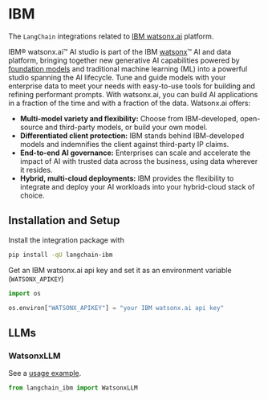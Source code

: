# IBM

The `LangChain` integrations related to [IBM watsonx.ai](https://www.ibm.com/products/watsonx-ai) platform.

IBM® watsonx.ai™ AI studio is part of the IBM [watsonx](https://www.ibm.com/watsonx)™ AI and data platform, bringing together new generative
AI capabilities powered by [foundation models](https://www.ibm.com/products/watsonx-ai/foundation-models) and traditional machine learning (ML)
into a powerful studio spanning the AI lifecycle. Tune and guide models with your enterprise data to meet your needs with easy-to-use tools for
building and refining performant prompts. With watsonx.ai, you can build AI applications in a fraction of the time and with a fraction of the data.
Watsonx.ai offers:

- **Multi-model variety and flexibility:** Choose from IBM-developed, open-source and third-party models, or build your own model.
- **Differentiated client protection:** IBM stands behind IBM-developed models and indemnifies the client against third-party IP claims.
- **End-to-end AI governance:** Enterprises can scale and accelerate the impact of AI with trusted data across the business, using data wherever it resides.
- **Hybrid, multi-cloud deployments:** IBM provides the flexibility to integrate and deploy your AI workloads into your hybrid-cloud stack of choice.

## Installation and Setup

Install the integration package with

```bash
pip install -qU langchain-ibm
```

Get an IBM watsonx.ai api key and set it as an environment variable (`WATSONX_APIKEY`)

```python
import os

os.environ["WATSONX_APIKEY"] = "your IBM watsonx.ai api key"
```

## LLMs

### WatsonxLLM

See a [usage example](/docs/integrations/llms/ibm_watsonx).

```python
from langchain_ibm import WatsonxLLM
```
